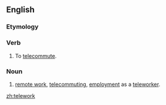 ==English==

===Etymology===
{{prefix|tele|work}}

===Verb===
{{en-verb}}

# {{computing|uncommon}} To [[telecommute]].

===Noun===
{{en-noun|-}}

# [[remote work]], [[telecommuting]], [[employment]] as a [[teleworker]].

[[zh:telework]]